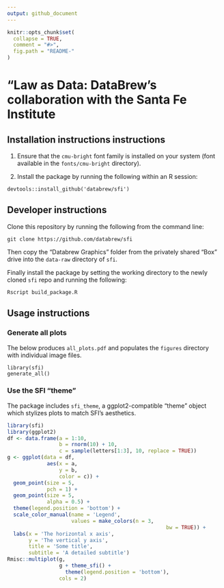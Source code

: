 ```yaml
---
output: github_document
---
```


<!-- README.md is generated from README.Rmd. Please edit that file -->

```r
knitr::opts_chunk$set(
  collapse = TRUE,
  comment = "#>",
  fig.path = "README-"
)
```

# "Law as Data: DataBrew's collaboration with the Santa Fe Institute

## Installation instructions instructions

1. Ensure that the `cmu-bright` font family is installed on your system (font available in the `fonts/cmu-bright` directory).

2. Install the package by running the following within an R session:

```
devtools::install_github('databrew/sfi')
```

## Developer instructions

Clone this repository by running the following from the command line:

```
git clone https://github.com/databrew/sfi
```

Then copy the "Databrew Graphics" folder from the privately shared "Box" drive into the `data-raw` directory of `sfi`.

Finally install the package by setting the working directory to the newly cloned `sfi` repo and running the following:

```
Rscript build_package.R
```


## Usage instructions

### Generate all plots

The below produces `all_plots.pdf` and populates the `figures` directory with individual image files.

```
library(sfi)
generate_all()
```

### Use the SFI "theme"

The package includes `sfi_theme`, a ggplot2-compatible "theme" object which stylizes plots to match SFI's aesthetics. 

```r
library(sfi)
library(ggplot2)
df <- data.frame(a = 1:10,
                 b = rnorm(10) + 10,
                 c = sample(letters[1:3], 10, replace = TRUE))
g <- ggplot(data = df,
             aes(x = a,
                 y = b,
                 color = c)) +
  geom_point(size = 5,
             pch = 1) +
  geom_point(size = 5,
             alpha = 0.5) +
  theme(legend.position = 'bottom') +
  scale_color_manual(name = 'Legend',
                     values = make_colors(n = 3,
                                                    bw = TRUE)) +
  labs(x = 'The horizontal x axis',
       y = 'The vertical y axis',
       title = 'Some title',
       subtitle = 'A detailed subtitle')
Rmisc::multiplot(g,
                 g + theme_sfi() +
                   theme(legend.position = 'bottom'),
                 cols = 2)
```